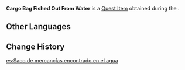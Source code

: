 {{Item Infobox
|id           = 100850
|image        = Item Sack.png
|type         = Quest Items
|description  = A bag of cargo you discovered in the water while following the gully.
It seems to have been washed away.
|source1      = Obtained during [[A Strange Story in Konda]]
}}
'''Cargo Bag Fished Out From Water''' is a [[Quest Item]] obtained during the {{Quest|A Strange Story in Konda}}.

==Other Languages==
{{Other Languages
|default_hidden = 1
|en      = Cargo Bag Fished Out From Water
|zhs     = 水中找到的货物袋
|zhs_rm  = Shuǐzhōng Zhǎodào de Huòwùdài
|zht     = 水中找到的貨物袋
|zht_rm  = Shuǐzhōng Zhǎodào de Huòwùdài
|ja      = 水中で見つけた貨物袋
|ja_rm   = Suichuu de Mitsuketa Kamotsu-bukuro
|ko      = 물속에서 찾아낸 화물 주머니
|ko_rm   = Mulssogeseo Chajanaen Hwamul Jumeoni
|es      = Saco de mercancías encontrado en el agua
|fr      = Sac de marchandises trouvé dans l'eau
|ru      = Мешок с товарами, найденный в воде
|th      = กระสอบสินค้าที่พบในน้ำ
|th_rm   = 
|vi      = Túi Hàng Tìm Thấy Trong Nước
|de      = Frachtsack aus dem Wasser gefischt
|id      = Kantong Barang dari Dalam Air
|pt      = Saco Encontrado na Água
|tr      = Sudan Çıkmış Eşya Torbası
|it      = Sacchetto di merci trovato in acqua
}}

==Change History==
{{Change History|2.0}}

[[es:Saco de mercancías encontrado en el agua]]